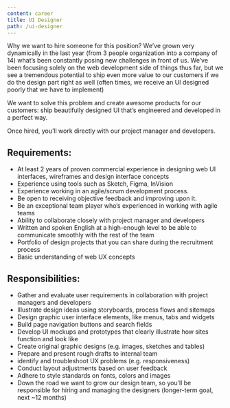 ```yaml
---
content: career
title: UI Designer
path: /ui-designer
---
```


<p className="desc">
  Why we want to hire someone for this position? We’ve grown very dynamically in
  the last year (from 3 people organization into a company of 14) what’s been
  constantly posing new challenges in front of us. We’ve been focusing solely on
  the web development side of things thus far, but we see a tremendous potential
  to ship even more value to our customers if we do the design part right as
  well (often times, we receive an UI designed poorly that we have to implement)
</p>

We want to solve this problem and create awesome products for our customers: ship beautifully designed UI that’s engineered and developed in a perfect way.

Once hired, you’ll work directly with our project manager and developers.

<h2 id="requirements">Requirements:</h2>

- At least 2 years of proven commercial experience in designing web UI interfaces, wireframes and design interface concepts
- Experience using tools such as Sketch, Figma, InVision
- Experience working in an agile/scrum development process.
- Be open to receiving objective feedback and improving upon it.
- Be an exceptional team player who’s experienced in working with agile teams
- Ability to collaborate closely with project manager and developers
- Written and spoken English at a high-enough level to be able to communicate smoothly with the rest of the team
- Portfolio of design projects that you can share during the recruitment process
- Basic understanding of web UX concepts

## Responsibilities:

- Gather and evaluate user requirements in collaboration with project managers and developers
- Illustrate design ideas using storyboards, process flows and sitemaps
- Design graphic user interface elements, like menus, tabs and widgets
- Build page navigation buttons and search fields
- Develop UI mockups and prototypes that clearly illustrate how sites function and look like
- Create original graphic designs (e.g. images, sketches and tables)
- Prepare and present rough drafts to internal team
- identify and troubleshoot UX problems (e.g. responsiveness)
- Conduct layout adjustments based on user feedback
- Adhere to style standards on fonts, colors and images
- Down the road we want to grow our design team, so you’ll be responsible for hiring and managing the designers (longer-term goal, next ~12 months)
